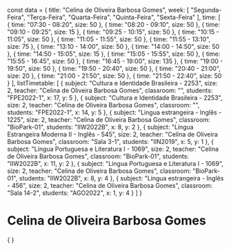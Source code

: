 const data = {
  title: "Celina de Oliveira Barbosa Gomes",
  week: [
    "Segunda-Feira",
    "Terça-Feira",
    "Quarta-Feira",
    "Quinta-Feira",
    "Sexta-Feira"
  ],
  time: [
    {
      time: "07:30 - 08:20",
      size: 50
    },
    {
      time: "08:20 - 09:10",
      size: 50
    },
    {
      time: "09:10 - 09:25",
      size: 15
    },
    {
      time: "09:25 - 10:15",
      size: 50
    },
    {
      time: "10:15 - 11:05",
      size: 50
    },
    {
      time: "11:05 - 11:55",
      size: 50
    },
    {
      time: "11:55 - 13:10",
      size: 75
    },
    {
      time: "13:10 - 14:00",
      size: 50
    },
    {
      time: "14:00 - 14:50",
      size: 50
    },
    {
      time: "14:50 - 15:05",
      size: 15
    },
    {
      time: "15:05 - 15:55",
      size: 50
    },
    {
      time: "15:55 - 16:45",
      size: 50
    },
    {
      time: "16:45 - 19:00",
      size: 135
    },
    {
      time: "19:00 - 19:50",
      size: 50
    },
    {
      time: "19:50 - 20:40",
      size: 50
    },
    {
      time: "20:40 - 21:00",
      size: 20
    },
    {
      time: "21:00 - 21:50",
      size: 50
    },
    {
      time: "21:50 - 22:40",
      size: 50
    }
  ],
  listTimetable: [
    {
      subject: "Cultura e Identidade Brasileira - 2253",
      size: 2,
      teacher: "Celina de Oliveira Barbosa Gomes",
      classroom: "",
      students: "FPE2022-1",
      x: 17,
      y: 5
    },
    {
      subject: "Cultura e Identidade Brasileira - 2253",
      size: 2,
      teacher: "Celina de Oliveira Barbosa Gomes",
      classroom: "",
      students: "FPE2022-1",
      x: 14,
      y: 5
    },
    {
      subject: "Lingua estrangeira - Inglês - 1225",
      size: 2,
      teacher: "Celina de Oliveira Barbosa Gomes",
      classroom: "BioPark-01",
      students: "IIW2022B",
      x: 8,
      y: 2
    },
    {
      subject: "Língua Estrangeira Moderna II - Inglês - 545",
      size: 2,
      teacher: "Celina de Oliveira Barbosa Gomes",
      classroom: "Sala 3-1",
      students: "IIN2019",
      x: 5,
      y: 1
    },
    {
      subject: "Língua Portuguesa e Literatura I - 1069",
      size: 2,
      teacher: "Celina de Oliveira Barbosa Gomes",
      classroom: "BioPark-01",
      students: "IIW2022B",
      x: 11,
      y: 2
    },
    {
      subject: "Língua Portuguesa e Literatura I - 1069",
      size: 2,
      teacher: "Celina de Oliveira Barbosa Gomes",
      classroom: "BioPark-01",
      students: "IIW2022B",
      x: 8,
      y: 4
    },
    {
      subject: "Língua estrangeira - Inglês - 456",
      size: 2,
      teacher: "Celina de Oliveira Barbosa Gomes",
      classroom: "Sala 14-2",
      students: "AGO2022",
      x: 1,
      y: 4
    }
  ]
}

# Celina de Oliveira Barbosa Gomes

<div>
    {
        <Grid
            title={data.title}
            weekDays={data.week}
            time={data.time}
            listClasses={data.listTimetable}
        />
    }
</div>